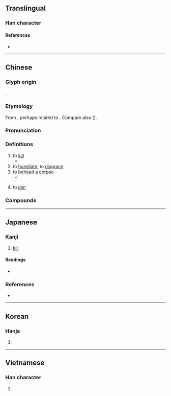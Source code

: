 {{character info}}
==Translingual==

===Han character===
{{Han char|rn=62|rad=戈|as=11|sn=15|four=13250|canj=SHI,XSHI|ids=⿰翏戈}}

====References====
* {{Han ref|kx=0414.040|dkj=11655|dj=0757.060|hdz=21412.050|uh=622E|ud=25134|bh=BCAE|bd=48302}}

----

==Chinese==
{{zh-forms|alt=勠-(of forces) to join,剹,勎}}

===Glyph origin===
{{Han etym}}
{{Han compound|翏|戈|c1=p|c2=s|t2=dagger axe|ls=psc}}.

===Etymology===
From {{inh|zh|sit-pro|-}}, perhaps related to {{och-l|劉|slaughter}}. Compare also {{cog|mro|ruk|t=shame}} ({{zh-ref|Schuessler, 2007}}).

===Pronunciation===
{{zh-pron
|m=lù
|c=luk6
|mc=y
|oc=y
|cat=v
}}

===Definitions===
{{zh-hanzi}}

# to [[kill]]
#* {{zh-x|惡 錯 若 滿，天 必 戮 之。|If one is full of evil and fault, Heaven will surely '''kill''' him.|CL|ref=''{{w|Mingxin baojian}}'', 1393}}
# to [[humiliate]], to [[disgrace]]
# to [[behead]] a [[corpse]] {{gloss|as posthumous punishment}}
#* {{zh-x|三 姦 同罪，請 殺 其 生 者 而 戮 其 死 者。|The three wicked ones are guilty of the same crime; I request that the living among them be executed, and the dead among them be '''exhumed and beheaded'''.|ref=Guoyu}}
# {{lb|zh|of [[force]]s}} to [[join]]

===Compounds===
{{zh-der|丁公被戮|刑戮|同心戮力|大戮|夷戮|奴戮|孥戮|專戮|就戮|屠戮|引頸受戮|引頸就戮|悉心戮力|戮力|戮力一心|戮力以赴|戮力同心|戮力齊心|戮屍|杜郵之戮|株戮|殫謀戮力|殺戮|神人共戮|誅戮|隱戮|鬼戮神誅|齊心戮力}}

----

==Japanese==

===Kanji===
{{ja-kanji|grade=|rs=戈11}}

# [[kill]]

====Readings====
* {{ja-readings
|goon=ろく<ろく, る<る
|kanon=りく<りく, りょう<れう, りゅう<りう
|kun=ころ.す<ころ.す}}

===References===
* {{R:DKJ|戮}}

----

==Korean==

===Hanja===
{{ko-hanja|hangeul=[[륙]]>[[육]]|eumhun=|rv=ryuk>yuk|mr=ryuk>yuk|y=lyuk>yuk}}

# {{rfdef|ko|sort=戈11}}

----

==Vietnamese==

===Han character===
{{vi-readings|reading=lục|rs=戈11}}

# {{rfdef|vi|sort=戈11}}